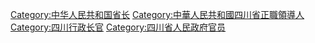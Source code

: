 [[Category:中华人民共和国省长|Category:中华人民共和国省长]]
[[Category:中華人民共和國四川省正職領導人|Category:中華人民共和國四川省正職領導人]]
[[Category:四川行政长官|Category:四川行政长官]]
[[Category:四川省人民政府官员|Category:四川省人民政府官员]]